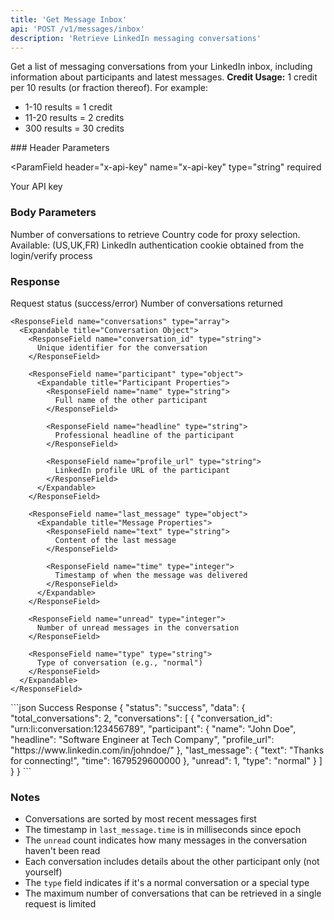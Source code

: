 ```yaml
---
title: 'Get Message Inbox'
api: 'POST /v1/messages/inbox'
description: 'Retrieve LinkedIn messaging conversations'
---
```


Get a list of messaging conversations from your LinkedIn inbox, including information about participants and latest messages.
<Note>
  **Credit Usage:** 1 credit per 10 results (or fraction thereof). For example:
  - 1-10 results = 1 credit
  - 11-20 results = 2 credits
  - 300 results = 30 credits
</Note>
### Header Parameters

<ParamField 
  header="x-api-key" 
  name="x-api-key" 
  type="string" 
  required
>
  Your API key
</ParamField>
### Body Parameters

<ParamField body="total_results" type="integer" default="10">
  Number of conversations to retrieve
</ParamField>
<ParamField body="country" type="string" default="FR">
  Country code for proxy selection. Available: (US,UK,FR)
</ParamField>
<ParamField body="login_cookie" type="string" required>
  LinkedIn authentication cookie obtained from the login/verify process
</ParamField>

### Response

<ResponseField name="status" type="string">
  Request status (success/error)
</ResponseField>

<ResponseField name="data" type="object">
  <Expandable title="Properties">
    <ResponseField name="total_conversations" type="integer">
      Number of conversations returned
    </ResponseField>

    <ResponseField name="conversations" type="array">
      <Expandable title="Conversation Object">
        <ResponseField name="conversation_id" type="string">
          Unique identifier for the conversation
        </ResponseField>

        <ResponseField name="participant" type="object">
          <Expandable title="Participant Properties">
            <ResponseField name="name" type="string">
              Full name of the other participant
            </ResponseField>
            
            <ResponseField name="headline" type="string">
              Professional headline of the participant
            </ResponseField>
            
            <ResponseField name="profile_url" type="string">
              LinkedIn profile URL of the participant
            </ResponseField>
          </Expandable>
        </ResponseField>

        <ResponseField name="last_message" type="object">
          <Expandable title="Message Properties">
            <ResponseField name="text" type="string">
              Content of the last message
            </ResponseField>
            
            <ResponseField name="time" type="integer">
              Timestamp of when the message was delivered
            </ResponseField>
          </Expandable>
        </ResponseField>

        <ResponseField name="unread" type="integer">
          Number of unread messages in the conversation
        </ResponseField>

        <ResponseField name="type" type="string">
          Type of conversation (e.g., "normal")
        </ResponseField>
      </Expandable>
    </ResponseField>
  </Expandable>
</ResponseField>

<ResponseExample>
```json Success Response
{
  "status": "success",
  "data": {
    "total_conversations": 2,
    "conversations": [
      {
        "conversation_id": "urn:li:conversation:123456789",
        "participant": {
          "name": "John Doe",
          "headline": "Software Engineer at Tech Company",
          "profile_url": "https://www.linkedin.com/in/johndoe/"
        },
        "last_message": {
          "text": "Thanks for connecting!",
          "time": 1679529600000
        },
        "unread": 1,
        "type": "normal"
      }
    ]
  }
}
```

</ResponseExample>

### Notes
- Conversations are sorted by most recent messages first
- The timestamp in `last_message.time` is in milliseconds since epoch
- The `unread` count indicates how many messages in the conversation haven't been read
- Each conversation includes details about the other participant only (not yourself)
- The `type` field indicates if it's a normal conversation or a special type
- The maximum number of conversations that can be retrieved in a single request is limited